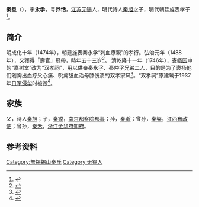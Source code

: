 '''秦旦'''（{{bd|1435年||1525年|catIdx=Q秦}}），字'''永孚'''，号'''养恬'''，[[江苏|江苏]][[无锡|无锡]]人，明代诗人[[秦旭|秦旭]]之子，明代朝廷旌表孝子<ref>{{cite book|title= 《中华名门才俊：秦氏名门》|author1= 车吉心|author2= 秦永洲|year= 2005|publisher= 泰山出版社|page= }}</ref>。

==简介==
明成化十年（1474年），朝廷旌表秦永孚“刺血療親”的孝行。弘治元年（1488年），又獲得「壽官」冠帶，時年五十三岁<ref>{{cite journal|title= 《臺大歷史學報》|page= 216|author= [[國立臺灣大學歷史學系|國立臺灣大學歷史學系]]|publisher= [[國立臺灣大學|國立臺灣大學]]|issue= 25-26|year= 2000}}</ref>。
清乾隆十一年（1746年），[[寄畅园|寄畅园]]中的“嘉树堂”改为“双孝祠”，用以供奉秦永孚、秦仲孚兄弟二人，目的是为了褒扬他们剜胸出血疗父心痛、吮痈舐血治母膝伤溃的双孝家风<ref>{{cite book|title= 《文物建筑》|author= [[河南省古代建筑保护研究所|河南省古代建筑保护研究所]]|year= 2008|publisher= [[科学出版社|科学出版社]]|page= 170|issue= 2}}</ref>。“双孝祠”原建筑于1937年[[中国抗日战争|日军侵华]]时被毁<ref>{{cite news|title= 《锡城祠堂文化 融入家国情怀》|author= 朱冬娅|work= 《[[无锡日报|无锡日报]]》|date= 2018-01-12|accessdate= 2021-03-14|location= [[无锡|无锡]]}}</ref>。

==家族==
父，诗人[[秦旭|秦旭]]；子，[[秦镗|秦镗]]，[[南京|南京]][[都察院|都察院]][[都事|都事]]；孙，[[秦瀚|秦瀚]]；曾孙，[[秦梁|秦梁]]，[[江西|江西]][[布政使|布政使]]；曾孙，[[秦禾|秦禾]]，[[浙江|浙江]][[金华府|金华府]][[知府|知府]]。

==参考资料==
<references />

[[Category:無錫錫山秦氏|Category:無錫錫山秦氏]]
[[Category:无锡人|Category:无锡人]]